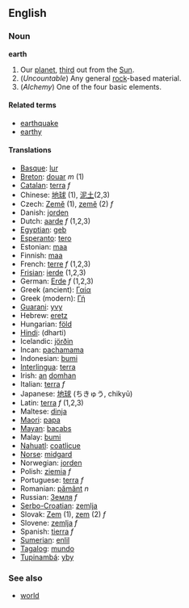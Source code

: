 ==English==
===Noun===
'''earth'''

#Our [[planet]], [[third]] out from the [[Sun]].
#(''Uncountable'') Any general [[rock]]-based material.
#(''Alchemy'') One of the four basic elements.

====Related terms====
*[[earthquake]]
*[[earthy]]

====Translations====
*[[Basque]]: [[lur]]
*[[Breton]]: [[douar]] ''m'' (1)
*[[Catalan]]: [[terra]] ''f''
*Chinese: [[地球]] (1), [[泥土]](2,3)
*Czech: [[Země]] (1), [[země]]  (2) ''f''
*Danish: [[jorden]]
*Dutch: [[aarde]] ''f'' (1,2,3)
*[[Egyptian]]: [[geb]]
*[[Esperanto]]: [[tero]]
*Estonian: [[maa]]
*Finnish: [[maa]]
*French: [[terre]] ''f'' (1,2,3)
*[[Frisian]]: [[ierde]] (1,2,3)
*German: [[Erde]] ''f'' (1,2,3)
*Greek (ancient): [[Γαία]]
*Greek (modern): [[Γή]]
*[[Guarani]]: [[yvy]]
*Hebrew: [[eretz]]
*Hungarian: [[föld]]
*[[Hindi]]: (dharti)
*Icelandic: [[jörðin]]
*Incan: [[pachamama]]
*Indonesian: [[bumi]]
*[[Interlingua]]: [[terra]]
*Irish: [[an]] [[domhan]]
*Italian: [[terra]] ''f''
*Japanese: [[地球]] (ちきゅう, chikyū)
*Latin: [[terra]] ''f'' (1,2,3)
*Maltese: [[dinja]]
*[[Maori]]: [[papa]]
*[[Mayan]]: [[bacabs]]
*Malay: [[bumi]]
*[[Nahuatl]]: [[coatlicue]]
*[[Norse]]: [[midgard]]
*Norwegian: [[jorden]]
*Polish: [[ziemia]] ''f''
*Portuguese: [[terra]] ''f''
*Romanian: [[pământ]] ''n''
*Russian: [[Земля]] ''f''
*[[Serbo-Croatian]]: [[zemlja]]
*Slovak: [[Zem]] (1), [[zem]] (2) ''f''
*Slovene: [[zemlja]] ''f''
*Spanish: [[tierra]] ''f''
*[[Sumerian]]: [[enlil]]
*[[Tagalog]]: [[mundo]]
*[[Tupinambá]]: [[yby]]

===See also===
*[[world]]